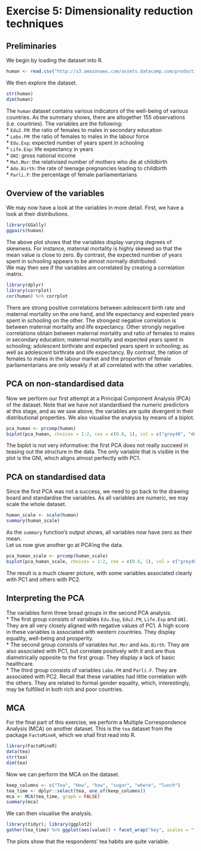 # Exercise 5: Dimensionality reduction techniques  

## Preliminaries  
We begin by loading the dataset into R.  
```r
human <- read.csv("http://s3.amazonaws.com/assets.datacamp.com/production/course_2218/datasets/human2.txt", header = TRUE)
```  
We then explore the dataset.  
```r
str(human)
dim(human)
```  
The `human` dataset contains various indicators of the well-being of various countries.  As the summary shows, there are altogether 155 observations (i.e. countries). The variables are the following:  
* `Edu2.FM`: the ratio of females to males in secondary education  
* `Labo.FM`: the ratio of females to males in the labour force  
* `Edu.Exp`: expected number of years spent in schooling  
* `Life.Exp`: life expectancy in years  
* `GNI`: gross national income  
* `Mat.Mor`: the relativised number of mothers who die at childbirth  
* `Ado.Birth`: the rate of teenage pregnancies leading to childbirth  
* `Parli.F`: the percentage of female parliamentarians  

## Overview of the variables  
We may now have a look at the variables in more detail. First, we have a look at their distributions.  
```r
library(GGally)
ggpairs(human)
```
The above plot shows that the variables display varying degrees of skewness. For instance, maternal mortality is highly skewed so that the mean value is close to zero. By contrast, the expected number of years spent in schooling appears to be almost normally distributed.  
We may then see if the variables are correlated by creating a correlation matrix.  
```r
library(dplyr)
library(corrplot)
cor(human) %>% corrplot
```
There are strong positive correlations between adolescent birth rate and maternal mortality on the one hand, and life expectancy and expected years spent in schooling on the other. The strongest negative correlation is between maternal mortality and life expectancy. Other strongly negative correlations obtain between maternal mortality and ratio of females to males in secondary education; maternal mortality and expected years spent in schooling; adolescent birthrate and expected years spent in schooling; as well as adolescent birthrate and life expectancy. By contrast, the ration of females to males in the labour market and the proportion of female parliamentarians are only weakly if at all correlated with the other variables.  

## PCA on non-standardised data  
Now we perform our first attempt at a Principal Component Analysis (PCA) of the dataset. Note that we have not standardised the numeric predictors at this stage, and as we saw above, the variables are quite divergent in their distributional properties. We also visualise the analysis by means of a biplot.  
```r
pca_human <- prcomp(human)
biplot(pca_human, choices = 1:2, cex = c(0.8, 1), col = c("grey40", "deeppink2"), sub = "PC1: GNI vs. the rest")
```  
The biplot is not very informative: the first PCA does not really succeed in teasing out the structure in the data. The only variable that is visible in the plot is the GNI, which aligns almost perfectly with PC1.    

## PCA on standardised data  
Since the first PCA was not a success, we need to go back to the drawing board and standardise the variables. As all variables are numeric, we may scale the whole dataset.  
```r
human_scale <- scale(human)
summary(human_scale)
```
As the `summary` function's output shows, all variables now have zero as their mean.  
Let us now give another go at PCA'ing the data.  
```r
pca_human_scale <- prcomp(human_scale)
biplot(pca_human_scale, choices = 1:2, cex = c(0.8, 1), col = c("grey40", "deeppink2"), sub = "PCA2: Prosperity and equality")
```  
The result is a much clearer picture, with some variables associated clearly with PC1 and others with PC2.  

## Interpreting the PCA  
The variables form three broad groups in the second PCA analysis.  
* The first group consists of variables `Edu.Exp`, `Edu2.FM`, `Life.Exp` and `GNI`. They are all very closely aligned with negative values of PC1. A high score in these variables is associated with western countries. They display equality, well-being and prosperity.  
* The second group consists of variables `Mat.Mor` and `Ado.Birth`. They are also associated with PC1, but correlate positively with it and are thus diametrically opposite to the first group. They display a lack of basic healthcare.  
* The third group consists of variables `Labo.FM` and `Parli.F`. They are associated with PC2. Recall that these variables had little correlation with the others. They are related to formal gender equality, which, interestingly, may be fulfilled in both rich and poor countries.  

## MCA  
For the final part of this exercise, we perform a Multiple Correspondence Analysis (MCA) on another dataset. This is the `tea` dataset from the package `FactoMineR`, which we shall first read into R.  
```r
library(FactoMineR)
data(tea)
str(tea)
dim(tea)
```
Now we can perform the MCA on the dataset.  
```r
keep_columns <- c("Tea", "How", "how", "sugar", "where", "lunch")
tea_time <- dplyr::select(tea, one_of(keep_columns))
mca <- MCA(tea_time, graph = FALSE)
summary(mca)
```
We can then visualise the analysis.  
```r
library(tidyr); library(ggplot2)
gather(tea_time) %>% ggplot(aes(value)) + facet_wrap("key", scales = "free") + geom_bar() + theme(axis.text.x = element_text(angle = 45, hjust = 1, size = 8))
```
The plots show that the respondents' tea habits are quite variable.